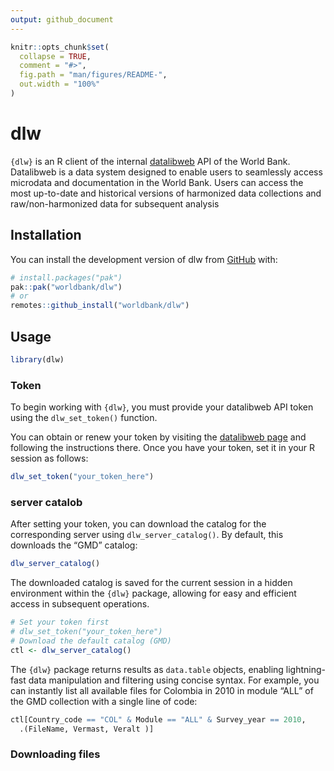 ```yaml
---
output: github_document
---
```


<!-- README.md is generated from README.Rmd. Please edit that file -->

```r
knitr::opts_chunk$set(
  collapse = TRUE,
  comment = "#>",
  fig.path = "man/figures/README-",
  out.width = "100%"
)
```

# dlw

<!-- badges: start -->
<!-- badges: end -->

`{dlw}` is an R client of the internal [datalibweb](https://datalibweb2.worldbank.org/) API of the World Bank. Datalibweb is a data system designed to enable users to seamlessly access microdata and documentation in the World Bank. Users can access the most up-to-date and historical versions of harmonized data collections and raw/non-harmonized data for subsequent analysis

## Installation

You can install the development version of dlw from [GitHub](https://github.com/) with:

``` r
# install.packages("pak")
pak::pak("worldbank/dlw")
# or
remotes::github_install("worldbank/dlw")
```

## Usage
```r
library(dlw)
```

### Token
To begin working with `{dlw}`, you must provide your datalibweb API token using the `dlw_set_token()` function. 

You can obtain or renew your token by visiting the [datalibweb page](https://datalibweb2.worldbank.org/) and following the instructions there. Once you have your token, set it in your R session as follows:

```r
dlw_set_token("your_token_here")
```

### server catalob
After setting your token, you can download the catalog for the corresponding server using `dlw_server_catalog()`. By default, this downloads the "GMD" catalog:

```r
dlw_server_catalog()
```

The downloaded catalog is saved for the current session in a hidden environment within the `{dlw}` package, allowing for easy and efficient access in subsequent operations.

```r
# Set your token first
# dlw_set_token("your_token_here")
# Download the default catalog (GMD)
ctl <- dlw_server_catalog()
```

The `{dlw}` package returns results as `data.table` objects, enabling lightning-fast data manipulation and filtering using concise syntax. For example, you can instantly list all available files for Colombia in 2010 in module "ALL" of the GMD collection with a single line of code:

```r
ctl[Country_code == "COL" & Module == "ALL" & Survey_year == 2010, 
  .(FileName, Vermast, Veralt )]
```

### Downloading files